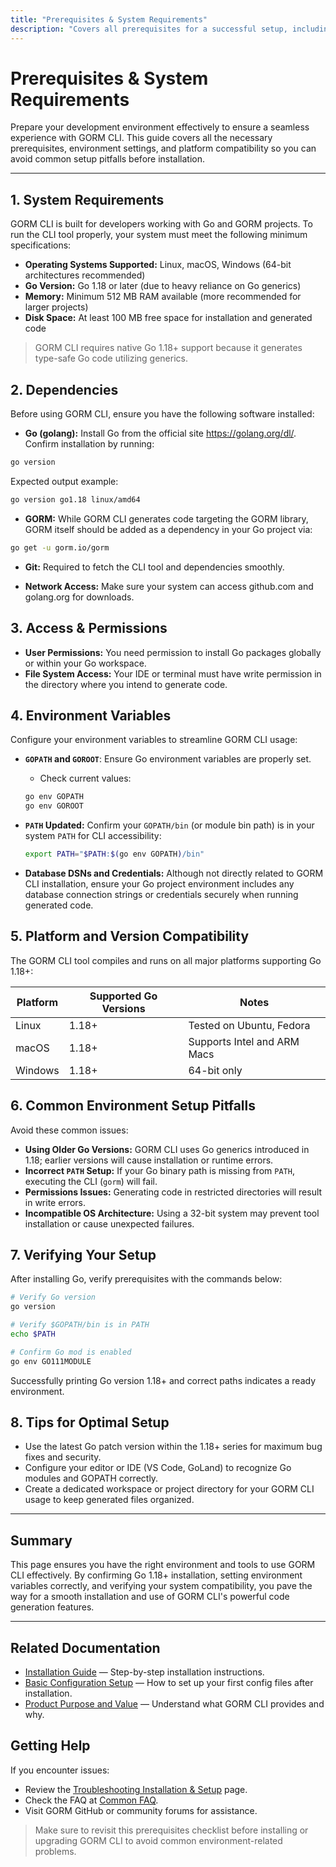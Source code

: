 ```yaml
---
title: "Prerequisites & System Requirements"
description: "Covers all prerequisites for a successful setup, including required Go version, environment variables, and compatible platforms. Helps users avoid common environment setup pitfalls before installation."
---
```


# Prerequisites & System Requirements

Prepare your development environment effectively to ensure a seamless experience with GORM CLI. This guide covers all the necessary prerequisites, environment settings, and platform compatibility so you can avoid common setup pitfalls before installation.

---

## 1. System Requirements

GORM CLI is built for developers working with Go and GORM projects. To run the CLI tool properly, your system must meet the following minimum specifications:

- **Operating Systems Supported:** Linux, macOS, Windows (64-bit architectures recommended)
- **Go Version:** Go 1.18 or later (due to heavy reliance on Go generics)
- **Memory:** Minimum 512 MB RAM available (more recommended for larger projects)
- **Disk Space:** At least 100 MB free space for installation and generated code

> GORM CLI requires native Go 1.18+ support because it generates type-safe Go code utilizing generics.


## 2. Dependencies

Before using GORM CLI, ensure you have the following software installed:

- **Go (golang):** Install Go from the official site https://golang.org/dl/. Confirm installation by running:

```bash
go version
```
Expected output example:

```bash
go version go1.18 linux/amd64
```

- **GORM:** While GORM CLI generates code targeting the GORM library, GORM itself should be added as a dependency in your Go project via:

```bash
go get -u gorm.io/gorm
```

- **Git:** Required to fetch the CLI tool and dependencies smoothly.

- **Network Access:** Make sure your system can access github.com and golang.org for downloads.


## 3. Access & Permissions

- **User Permissions:** You need permission to install Go packages globally or within your Go workspace.
- **File System Access:** Your IDE or terminal must have write permission in the directory where you intend to generate code.


## 4. Environment Variables

Configure your environment variables to streamline GORM CLI usage:

- **`GOPATH` and `GOROOT`**: Ensure Go environment variables are properly set.
  - Check current values:

  ```bash
  go env GOPATH
  go env GOROOT
  ```

- **`PATH` Updated:** Confirm your `GOPATH/bin` (or module bin path) is in your system `PATH` for CLI accessibility:

  ```bash
  export PATH="$PATH:$(go env GOPATH)/bin"
  ```

- **Database DSNs and Credentials:** Although not directly related to GORM CLI installation, ensure your Go project environment includes any database connection strings or credentials securely when running generated code.


## 5. Platform and Version Compatibility

The GORM CLI tool compiles and runs on all major platforms supporting Go 1.18+:

| Platform     | Supported Go Versions | Notes                       |
|--------------|----------------------|-----------------------------|
| Linux        | 1.18+                | Tested on Ubuntu, Fedora     |
| macOS        | 1.18+                | Supports Intel and ARM Macs  |
| Windows      | 1.18+                | 64-bit only                  |


## 6. Common Environment Setup Pitfalls

Avoid these common issues:

- **Using Older Go Versions:** GORM CLI uses Go generics introduced in 1.18; earlier versions will cause installation or runtime errors.
- **Incorrect `PATH` Setup:** If your Go binary path is missing from `PATH`, executing the CLI (`gorm`) will fail.
- **Permissions Issues:** Generating code in restricted directories will result in write errors.
- **Incompatible OS Architecture:** Using a 32-bit system may prevent tool installation or cause unexpected failures.


## 7. Verifying Your Setup

After installing Go, verify prerequisites with the commands below:

```bash
# Verify Go version
go version

# Verify $GOPATH/bin is in PATH
echo $PATH

# Confirm Go mod is enabled
go env GO111MODULE
```

Successfully printing Go version 1.18+ and correct paths indicates a ready environment.


## 8. Tips for Optimal Setup

- Use the latest Go patch version within the 1.18+ series for maximum bug fixes and security.
- Configure your editor or IDE (VS Code, GoLand) to recognize Go modules and GOPATH correctly.
- Create a dedicated workspace or project directory for your GORM CLI usage to keep generated files organized.


---

## Summary

This page ensures you have the right environment and tools to use GORM CLI effectively. By confirming Go 1.18+ installation, setting environment variables correctly, and verifying your system compatibility, you pave the way for a smooth installation and use of GORM CLI's powerful code generation features.


---

## Related Documentation

- [Installation Guide](/getting-started/welcome-and-installation/installation) — Step-by-step installation instructions.
- [Basic Configuration Setup](/getting-started/first-steps/basic-configuration) — How to set up your first config files after installation.
- [Product Purpose and Value](/overview/product-intro-value/product-purpose) — Understand what GORM CLI provides and why.


## Getting Help

If you encounter issues:

- Review the [Troubleshooting Installation & Setup](/getting-started/troubleshooting-and-faq/troubleshooting) page.
- Check the FAQ at [Common FAQ](/getting-started/troubleshooting-and-faq/common-faq).
- Visit GORM GitHub or community forums for assistance.


> Make sure to revisit this prerequisites checklist before installing or upgrading GORM CLI to avoid common environment-related problems.